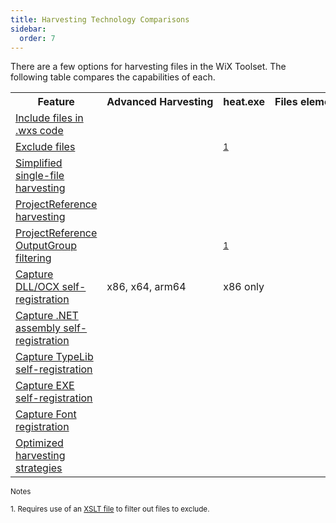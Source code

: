 ```yaml
---
title: Harvesting Technology Comparisons
sidebar:
  order: 7
---
```



There are a few options for harvesting files in the WiX Toolset. The following table compares the capabilities of each.

<table class="comparison">
  <tr>
    <th>Feature</th>
    <th>Advanced&nbsp;Harvesting</th>
    <th>heat.exe</th>
    <th>Files&nbsp;element</th>
  </tr>
  <tr>
    <td><a href="../harvestfolder/">Include files in .wxs code</a></td>
    <td class="text-center"><Icon name="approve-check" /></td>
    <td class="text-center"></td>
    <td class="text-center"><Icon name="approve-check" /></td>
  </tr>
  <tr>
    <td><a href="../exclude-files/">Exclude files</a></td>
    <td class="text-center"><Icon name="approve-check" /></td>
    <td class="text-center"><sup><a href="#xslt">1</a></sup></td>
    <td class="text-center"><Icon name="approve-check" /></td>
  </tr>
  <tr>
    <td><a href="../harvestfile/">Simplified single-file harvesting</a></td>
    <td class="text-center"><Icon name="approve-check" /></td>
    <td class="text-center"></td>
    <td class="text-center"></td>
  </tr>
  <tr>
    <td><a href="../">ProjectReference harvesting</a></td>
    <td class="text-center"><Icon name="approve-check" /></td>
    <td class="text-center"><Icon name="approve-check" /></td>
    <td class="text-center"></td>
  </tr>
  <tr>
    <td><a href="../">ProjectReference OutputGroup filtering</a></td>
    <td class="text-center"><Icon name="approve-check" /></td>
    <td class="text-center"><sup><a href="#xslt">1</a></sup></td>
    <td class="text-center"></td>
  </tr>
  <tr>
    <td><a href="../selfreg/">Capture DLL/OCX self-registration</a></td>
    <td class="text-center">x86, x64, arm64</td>
    <td class="text-center">x86 only</td>
    <td class="text-center"></td>
  </tr>
  <tr>
    <td><a href="../selfreg/">Capture .NET assembly self-registration</a></td>
    <td class="text-center"><Icon name="approve-check" /></td>
    <td class="text-center"><Icon name="approve-check" /></td>
    <td class="text-center"></td>
  </tr>
  <tr>
    <td><a href="../selfreg/">Capture TypeLib self-registration</a></td>
    <td class="text-center"><Icon name="approve-check" /></td>
    <td class="text-center"><Icon name="approve-check" /></td>
    <td class="text-center"></td>
  </tr>
  <tr>
    <td><a href="../selfreg/">Capture EXE self-registration</a></td>
    <td class="text-center"><Icon name="approve-check" /></td>
    <td class="text-center"></td>
    <td class="text-center"></td>
  </tr>
  <tr>
    <td><a href="../selfreg/">Capture Font registration</a></td>
    <td class="text-center"><Icon name="approve-check" /></td>
    <td class="text-center"></td>
    <td class="text-center"></td>
  </tr>
  <tr>
    <td><a href="../strategies/">Optimized harvesting strategies</a></td>
    <td class="text-center"><Icon name="approve-check" /></td>
    <td class="text-center"></td>
    <td class="text-center"></td>
  </tr>
</table>

<div id="xslt">
<p><small>Notes</small></p>
<small>1. Requires use of an <a href="https://en.wikipedia.org/wiki/XSLT">XSLT file</a> to filter out files to exclude.</small>
</div>
